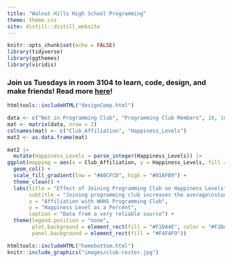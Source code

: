 ```yaml
---
title: "Walnut Hills High School Programming"
theme: theme.css
site: distill::distill_website
---
```


```r
knitr::opts_chunk$set(echo = FALSE)
library(tidyverse)
library(ggthemes)
library(viridis)
```

### Join us Tuesdays in room 3104 to learn, code, design, and make friends! Read more [here](about.html)!
```r
htmltools::includeHTML("designComp.html")
```

```r
data <- c("Not in Programming Club", "Programming Club Members", 10, 100)
mat <- matrix(data, nrow = 2)
colnames(mat) <- c("Club_Affiliation", "Happiness_Levels")
mat2 <- as.data.frame(mat)

mat2 |>
  mutate(Happiness_Levels = parse_integer(Happiness_Levels)) |>
ggplot(mapping = aes(x = Club_Affiliation, y = Happiness_Levels, fill = Happiness_Levels)) +
  geom_col() +
  scale_fill_gradient(low = "#A0CFCD", high = "#016FB9") +
  theme_clean() +
  labs(title = "Effect of Joining Programming Club on Happiness Levels",
       subtitle = "Joining programming club increases the average\nstudent's happiness levels by 90%",
       x = "Affiliation with WHHS Programming Club",
       y = "Happiness Level as a Percent",
       caption = "Data from a very reliable source") +
  theme(legend.position = "none", 
        plot.background = element_rect(fill = "#F1DA4E", color = "#F1DA4E"), 
        panel.background = element_rect(fill = "#F4F4F9"))

```


```r
htmltools::includeHTML("homebottom.html")
knitr::include_graphics("images/club-roster.jpg")
```
